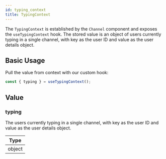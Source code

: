 ```yaml
---
id: typing_context
title: TypingContext
---
```


The `TypingContext` is established by the `Channel` component and exposes the `useTypingContext` hook. The stored value is an
object of users currently typing in a single channel, with key as the user ID and value as the user details object.

## Basic Usage

Pull the value from context with our custom hook:

```jsx
const { typing } = useTypingContext();
```

## Value

### typing

The users currently typing in a single channel, with key as the user ID and value as the user details object.

| Type   |
| ------ |
| object |
